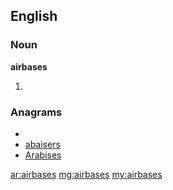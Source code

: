 ==English==

===Noun===
'''airbases'''

# {{plural of|[[airbase]]}}

===Anagrams===
* {{alphagram|aabeirss}}
* [[abaisers#English|abaisers]]
* [[Arabises#English|Arabises]]

[[ar:airbases]]
[[mg:airbases]]
[[my:airbases]]